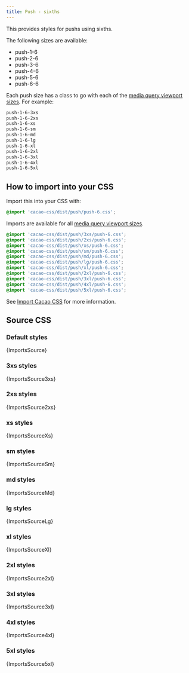 ```yaml
---
title: Push - sixths
---
```


This provides styles for pushs using sixths.

The following sizes are available:

- push-1-6
- push-2-6
- push-3-6
- push-4-6
- push-5-6
- push-6-6

Each push size has a class to go with each of the [media query viewport sizes](/styles/media#viewport-media-queries). For example:

```css
push-1-6-3xs
push-1-6-2xs
push-1-6-xs
push-1-6-sm
push-1-6-md
push-1-6-lg
push-1-6-xl
push-1-6-2xl
push-1-6-3xl
push-1-6-4xl
push-1-6-5xl
```

## How to import into your CSS

Import this into your CSS with:

```css
@import 'cacao-css/dist/push/push-6.css';
```

Imports are available for all [media query viewport sizes](/styles/media#viewport-media-queries).

```css
@import 'cacao-css/dist/push/3xs/push-6.css';
@import 'cacao-css/dist/push/2xs/push-6.css';
@import 'cacao-css/dist/push/xs/push-6.css';
@import 'cacao-css/dist/push/sm/push-6.css';
@import 'cacao-css/dist/push/md/push-6.css';
@import 'cacao-css/dist/push/lg/push-6.css';
@import 'cacao-css/dist/push/xl/push-6.css';
@import 'cacao-css/dist/push/2xl/push-6.css';
@import 'cacao-css/dist/push/3xl/push-6.css';
@import 'cacao-css/dist/push/4xl/push-6.css';
@import 'cacao-css/dist/push/5xl/push-6.css';
```

See [Import Cacao CSS](/import) for more information.

## Source CSS

<!-- markdownlint-disable -->

### Default styles

<CodeBlock language="css" title="push/push-6.css">{ImportsSource}</CodeBlock>

### 3xs styles

<CodeBlock language="css" title="push/3xs/push-6.css">{ImportsSource3xs}</CodeBlock>

### 2xs styles

<CodeBlock language="css" title="push/2xs/push-6.css">{ImportsSource2xs}</CodeBlock>

### xs styles

<CodeBlock language="css" title="push/xs/push-6.css">{ImportsSourceXs}</CodeBlock>

### sm styles

<CodeBlock language="css" title="push/sm/push-6.css">{ImportsSourceSm}</CodeBlock>

### md styles

<CodeBlock language="css" title="push/md/push-6.css">{ImportsSourceMd}</CodeBlock>

### lg styles

<CodeBlock language="css" title="push/lg/push-6.css">{ImportsSourceLg}</CodeBlock>

### xl styles

<CodeBlock language="css" title="push/xl/push-6.css">{ImportsSourceXl}</CodeBlock>

### 2xl styles

<CodeBlock language="css" title="push/2xl/push-6.css">{ImportsSource2xl}</CodeBlock>

### 3xl styles

<CodeBlock language="css" title="push/3xl/push-6.css">{ImportsSource3xl}</CodeBlock>

### 4xl styles

<CodeBlock language="css" title="push/4xl/push-6.css">{ImportsSource4xl}</CodeBlock>

### 5xl styles

<CodeBlock language="css" title="push/5xl/push-6.css">{ImportsSource5xl}</CodeBlock>
